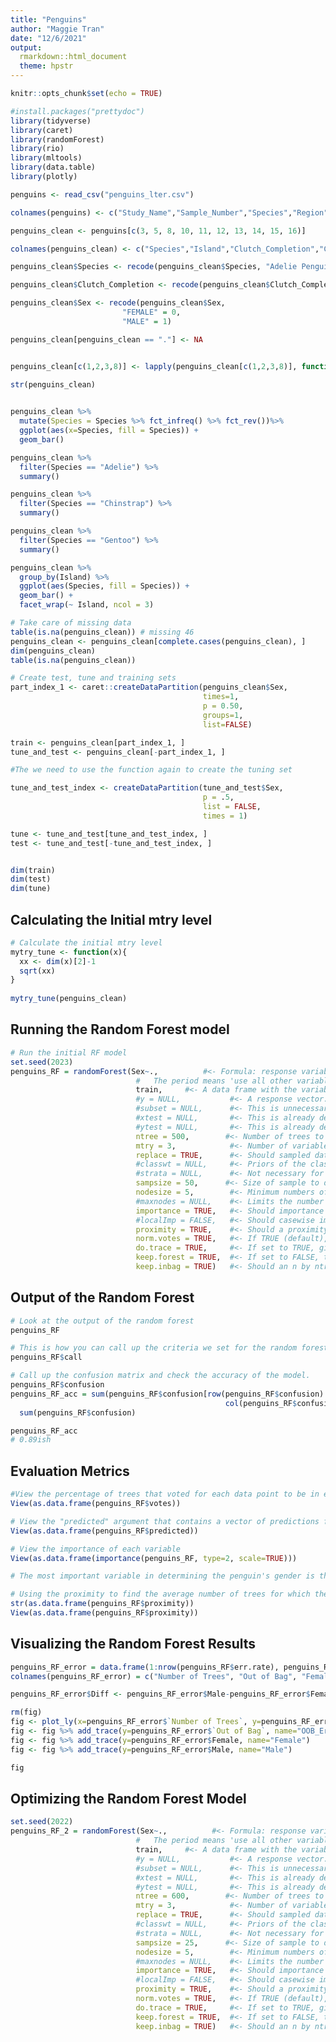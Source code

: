 ```yaml
---
title: "Penguins"
author: "Maggie Tran"
date: "12/6/2021"
output: 
  rmarkdown::html_document
  theme: hpstr
---
```


```r
knitr::opts_chunk$set(echo = TRUE)
```

```r
#install.packages("prettydoc")
library(tidyverse)
library(caret)
library(randomForest)
library(rio)
library(mltools)
library(data.table)
library(plotly)
```

```r
penguins <- read_csv("penguins_lter.csv")

colnames(penguins) <- c("Study_Name","Sample_Number","Species","Region","Island","Stage","ID","Clutch_Completion","Date_Egg","Culmen_Length","Culmen_Depth","Flipper_Length","Body_Mass","Sex","Delta_15_N","Delta_13_C","Comments")
```

```r
penguins_clean <- penguins[c(3, 5, 8, 10, 11, 12, 13, 14, 15, 16)]

colnames(penguins_clean) <- c("Species","Island","Clutch_Completion","Culmen_Length","Culmen_Depth","Flipper_Length","Body_Mass","Sex","Delta_15_N","Delta_13_C")

penguins_clean$Species <- recode(penguins_clean$Species, "Adelie Penguin (Pygoscelis adeliae)" = "Adelie", "Chinstrap penguin (Pygoscelis antarctica)" = "Chinstrap", "Gentoo penguin (Pygoscelis papua)" = "Gentoo")

penguins_clean$Clutch_Completion <- recode(penguins_clean$Clutch_Completion, "Yes" = 1, "No" = 0)

penguins_clean$Sex <- recode(penguins_clean$Sex,
                         "FEMALE" = 0,
                         "MALE" = 1)

penguins_clean[penguins_clean == "."] <- NA


penguins_clean[c(1,2,3,8)] <- lapply(penguins_clean[c(1,2,3,8)], function(x) as.factor(x))

str(penguins_clean)
    
``` 

```r
penguins_clean %>%
  mutate(Species = Species %>% fct_infreq() %>% fct_rev())%>%
  ggplot(aes(x=Species, fill = Species)) +
  geom_bar()


```

```r
penguins_clean %>%
  filter(Species == "Adelie") %>%
  summary()

penguins_clean %>%
  filter(Species == "Chinstrap") %>%
  summary()

penguins_clean %>%
  filter(Species == "Gentoo") %>%
  summary()
```

```r
penguins_clean %>%
  group_by(Island) %>%
  ggplot(aes(Species, fill = Species)) + 
  geom_bar() +
  facet_wrap(~ Island, ncol = 3)
```

```r
# Take care of missing data
table(is.na(penguins_clean)) # missing 46
penguins_clean <- penguins_clean[complete.cases(penguins_clean), ]
dim(penguins_clean)
table(is.na(penguins_clean))
```

```r
# Create test, tune and training sets 
part_index_1 <- caret::createDataPartition(penguins_clean$Sex,
                                           times=1,
                                           p = 0.50,
                                           groups=1,
                                           list=FALSE)

train <- penguins_clean[part_index_1, ]
tune_and_test <- penguins_clean[-part_index_1, ]

#The we need to use the function again to create the tuning set 

tune_and_test_index <- createDataPartition(tune_and_test$Sex,
                                           p = .5,
                                           list = FALSE,
                                           times = 1)

tune <- tune_and_test[tune_and_test_index, ]
test <- tune_and_test[-tune_and_test_index, ]


dim(train)
dim(test)
dim(tune)
```


## Calculating the Initial mtry level 
```r
# Calculate the initial mtry level 
mytry_tune <- function(x){
  xx <- dim(x)[2]-1
  sqrt(xx)
}
       
mytry_tune(penguins_clean)
```
## Running the Random Forest model
```r
# Run the initial RF model
set.seed(2023)
penguins_RF = randomForest(Sex~.,          #<- Formula: response variable ~ predictors.
                            #   The period means 'use all other variables in the data'.
                            train,     #<- A data frame with the variables to be used.
                            #y = NULL,           #<- A response vector. This is unnecessary because we're specifying a response formula.
                            #subset = NULL,      #<- This is unnecessary because we're using all the rows in the training data set.
                            #xtest = NULL,       #<- This is already defined in the formula by the ".".
                            #ytest = NULL,       #<- This is already defined in the formula by "PREGNANT".
                            ntree = 500,        #<- Number of trees to grow. This should not be set to too small a number, to ensure that every input row gets classified at least a few times.
                            mtry = 3,            #<- Number of variables randomly sampled as candidates at each split. Default number for classification is sqrt(# of variables). Default number for regression is (# of variables / 3).
                            replace = TRUE,      #<- Should sampled data points be replaced.
                            #classwt = NULL,     #<- Priors of the classes. Use this if you want to specify what proportion of the data SHOULD be in each class. This is relevant if your sample data is not completely representative of the actual population 
                            #strata = NULL,      #<- Not necessary for our purpose here.
                            sampsize = 50,      #<- Size of sample to draw each time.
                            nodesize = 5,        #<- Minimum numbers of data points in terminal nodes.
                            #maxnodes = NULL,    #<- Limits the number of maximum splits. 
                            importance = TRUE,   #<- Should importance of predictors be assessed?
                            #localImp = FALSE,   #<- Should casewise importance measure be computed? (Setting this to TRUE will override importance.)
                            proximity = TRUE,    #<- Should a proximity measure between rows be calculated?
                            norm.votes = TRUE,   #<- If TRUE (default), the final result of votes are expressed as fractions. If FALSE, raw vote counts are returned (useful for combining results from different runs).
                            do.trace = TRUE,     #<- If set to TRUE, give a more verbose output as randomForest is run.
                            keep.forest = TRUE,  #<- If set to FALSE, the forest will not be retained in the output object. If xtest is given, defaults to FALSE.
                            keep.inbag = TRUE)   #<- Should an n by ntree matrix be returned that keeps track of which samples are in-bag in which trees?
```

## Output of the Random Forest 
```r
# Look at the output of the random forest
penguins_RF

# This is how you can call up the criteria we set for the random forest:
penguins_RF$call

# Call up the confusion matrix and check the accuracy of the model.
penguins_RF$confusion
penguins_RF_acc = sum(penguins_RF$confusion[row(penguins_RF$confusion) == 
                                                col(penguins_RF$confusion)]) / 
  sum(penguins_RF$confusion)

penguins_RF_acc
# 0.89ish
```


## Evaluation Metrics 
```r
#View the percentage of trees that voted for each data point to be in each class 
View(as.data.frame(penguins_RF$votes))

# View the "predicted" argument that contains a vector of predictions for each data point 
View(as.data.frame(penguins_RF$predicted))

# View the importance of each variable 
View(as.data.frame(importance(penguins_RF, type=2, scale=TRUE)))

# The most important variable in determining the penguin's gender is the Species of the penguin based on a Mean Decrease Gini value of 0.997

# Using the proximity to find the average number of trees for which the data points occupy the same terminal node 
str(as.data.frame(penguins_RF$proximity))
View(as.data.frame(penguins_RF$proximity))

```


## Visualizing the Random Forest Results
```r
penguins_RF_error = data.frame(1:nrow(penguins_RF$err.rate), penguins_RF$err.rate)
colnames(penguins_RF_error) = c("Number of Trees", "Out of Bag", "Female", "Male")

penguins_RF_error$Diff <- penguins_RF_error$Male-penguins_RF_error$Female

rm(fig)
fig <- plot_ly(x=penguins_RF_error$`Number of Trees`, y=penguins_RF_error$Diff,name="Diff", type = 'scatter', mode = 'lines')
fig <- fig %>% add_trace(y=penguins_RF_error$`Out of Bag`, name="OOB_Er")
fig <- fig %>% add_trace(y=penguins_RF_error$Female, name="Female")
fig <- fig %>% add_trace(y=penguins_RF_error$Male, name="Male")

fig

```


## Optimizing the Random Forest Model 
```r
set.seed(2022)
penguins_RF_2 = randomForest(Sex~.,          #<- Formula: response variable ~ predictors.
                            #   The period means 'use all other variables in the data'.
                            train,     #<- A data frame with the variables to be used.
                            #y = NULL,           #<- A response vector. This is unnecessary because we're specifying a response formula.
                            #subset = NULL,      #<- This is unnecessary because we're using all the rows in the training data set.
                            #xtest = NULL,       #<- This is already defined in the formula by the ".".
                            #ytest = NULL,       #<- This is already defined in the formula by "PREGNANT".
                            ntree = 600,        #<- Number of trees to grow. This should not be set to too small a number, to ensure that every input row gets classified at least a few times.
                            mtry = 3,            #<- Number of variables randomly sampled as candidates at each split. Default number for classification is sqrt(# of variables). Default number for regression is (# of variables / 3).
                            replace = TRUE,      #<- Should sampled data points be replaced.
                            #classwt = NULL,     #<- Priors of the classes. Use this if you want to specify what proportion of the data SHOULD be in each class. This is relevant if your sample data is not completely representative of the actual population 
                            #strata = NULL,      #<- Not necessary for our purpose here.
                            sampsize = 25,      #<- Size of sample to draw each time.
                            nodesize = 5,        #<- Minimum numbers of data points in terminal nodes.
                            #maxnodes = NULL,    #<- Limits the number of maximum splits. 
                            importance = TRUE,   #<- Should importance of predictors be assessed?
                            #localImp = FALSE,   #<- Should casewise importance measure be computed? (Setting this to TRUE will override importance.)
                            proximity = TRUE,    #<- Should a proximity measure between rows be calculated?
                            norm.votes = TRUE,   #<- If TRUE (default), the final result of votes are expressed as fractions. If FALSE, raw vote counts are returned (useful for combining results from different runs).
                            do.trace = TRUE,     #<- If set to TRUE, give a more verbose output as randomForest is run.
                            keep.forest = TRUE,  #<- If set to FALSE, the forest will not be retained in the output object. If xtest is given, defaults to FALSE.
                            keep.inbag = TRUE)   #<- Should an n by ntree matrix be returned that keeps track of which samples are in-bag in which trees?
``` 


```r


``` 

